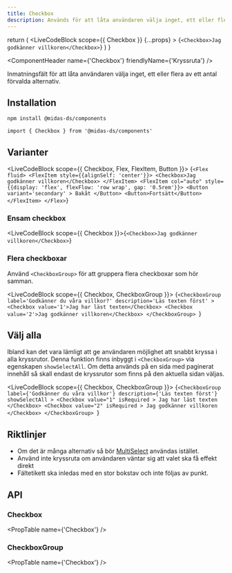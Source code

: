 ```yaml
---
title: Checkbox
description: Används för att låta användaren välja inget, ett eller flera alternativ.
---
```



  return (
    <LiveCodeBlock
      scope={{ Checkbox }}
      {...props}
    >
      {`<Checkbox>Jag godkänner villkoren</Checkbox>`}
    </LiveCodeBlock>
  )
}

<ComponentHeader
  name={'Checkbox'}
  friendlyName={'Kryssruta'}
/>

Inmatningsfält för att låta användaren välja inget, ett eller flera av ett antal förvalda alternativ.

<Example hideCode />

## Installation

```bash npm2yarn
npm install @midas-ds/components
```

```tsx
import { Checkbox } from '@midas-ds/components'
```

<Example hideExample />

## Varianter

<LiveCodeBlock scope={{ Checkbox, Flex, FlexItem, Button }}>
  {`<Flex fluid>
    <FlexItem style={{alignSelf: 'center'}}>
      <Checkbox>Jag godkänner villkoren</Checkbox>
    </FlexItem>
    <FlexItem col="auto" style={{display: 'flex', flexFlow: 'row wrap', gap: '0.5rem'}}>
      <Button
        variant='secondary'
      >
        Bakåt
      </Button>
      <Button>Fortsätt</Button>
    </FlexItem>
</Flex>`}
</LiveCodeBlock>

### Ensam checkbox

<LiveCodeBlock scope={{ Checkbox }}>{`<Checkbox>Jag godkänner villkoren</Checkbox>`}</LiveCodeBlock>

### Flera checkboxar

Använd `<CheckboxGroup>` för att gruppera flera checkboxar som hör samman.

<LiveCodeBlock scope={{ Checkbox, CheckboxGroup }}>
  {`<CheckboxGroup
        label='Godkänner du våra villkor?'
        description='Läs texten först'
      >
        <Checkbox value='1'>Jag har läst texten</Checkbox>
        <Checkbox value='2'>Jag godkänner villkoren</Checkbox>
    </CheckboxGroup>
`}
</LiveCodeBlock>

## Välj alla

Ibland kan det vara lämligt att ge användaren möjlighet att snabbt kryssa i alla kryssrutor. Denna funktion finns inbyggt i `<CheckboxGroup>` via egenskapen `showSelectAll`. Om detta används på en sida med paginerat innehåll så skall endast de kryssrutor som finns på den aktuella sidan väljas.

<LiveCodeBlock scope={{ Checkbox, CheckboxGroup }}>
  {`<CheckboxGroup
    label={'Godkänner du våra villkor'}
    description={'Läs texten först'}
    showSelectAll
    >
      <Checkbox
        value="1"
        isRequired
      >
        Jag har läst texten
      </Checkbox>
      <Checkbox
        value="2"
        isRequired
      >
        Jag godkänner villkoren
      </Checkbox>
  </CheckboxGroup>
`}
</LiveCodeBlock>

## Riktlinjer

- Om det är många alternativ så bör [MultiSelect](./multi-select.mdx) användas istället.
- Använd inte kryssruta om användaren väntar sig att valet ska få effekt direkt
- Fältetikett ska inledas med en stor bokstav och inte följas av punkt.

## API

### Checkbox

<PropTable name={'Checkbox'} />

### CheckboxGroup

<PropTable name={'Checkbox'} />
